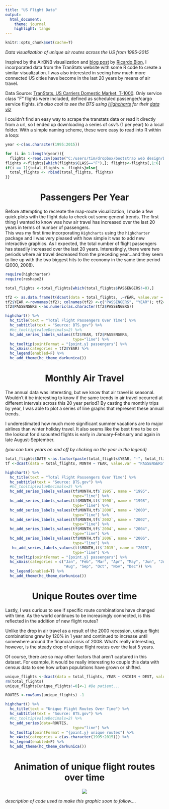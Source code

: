---
title: "US Flight Data"
output: 
  html_document: 
    theme: journal
    highlight: tango
---
```{r setup, include=F}
knitr::opts_chunk$set(cache=T)
```
_Data visualization of unique air routes across the US from 1995-2015_

Inspired by the AirBNB visualization and [blog post](https://medium.com/airbnb-engineering/using-r-packages-and-education-to-scale-data-science-at-airbnb-906faa58e12d#.czt4te24n) by [Ricardo Bion](https://github.com/ricardo-bion/medium_visualization), I incorporated data from the TranStats website with some R code to create a similar visualization. I was also interested in seeing how much more connected US cities have become in the last 20 years by means of air travel. 

Data Source: [TranStats, US Carriers Domestic Market, T-1000](http://www.transtats.bts.gov/Tables.asp?DB_ID=110&DB_Name=Air%20Carrier%20Statistics%20%28Form%2041%20Traffic%29-%20%20U.S.%20Carriers&DB_Short_Name=Air%20Carriers). Only service class "F" flights were included, defined as scheduled passenger/cargo service flights.
_It's also cool to see the BTS using [Highcharts](http://www.highcharts.com/) for their [data viz](http://transtats.bts.gov/)_  

  
  I couldn't find an easy way to scrape the transtats data or read it directly from a url, so I ended up downloading a series of csv's (1 per year) to a local folder. With a simple naming scheme, these were easy to read into R within a loop:

```{r, warning=F, message=F, echo=T}
year <-c(as.character(1995:2015))

for (i in 1:length(year)){
  flights <-read.csv(paste("C:/users/tim/dropbox/bootstrap web design/Data Playground/Datasets/T1000 - Flights/4520972_T_T100D_MARKET_US_CARRIER_ONLY_",year[i], ".csv", sep=""),as.is=T)
flights <-flights[which(flights$CLASS=="F"),]; flights<-flights[,1:6]
if(i == 1){total_flights <- flights}else{
  total_flights <- rbind(total_flights, flights)
}}
```

<center><h1> Passengers Per Year </h1></center>
Before attempting to recreate the map-route visualization, I made a few quick plots with the flight data to check out some general trends. The first thing I wanted to know was how air travel has increased over the last 20 years in terms of number of passengers.  
This was my first time incorporating `Highcharts` using the `highcharter` package and I was very pleased with how simple it was to add new interactive graphics. As I expected, the total number of flight passengers has steadily increased over the last 20 years. Interestingly, there were two periods where air travel decreased from the preceding year...and they seem to line up with the two biggest hits to the economy in the same time period (2000, 2008).  
  


```{r, warning=F, message=F, echo=T}
require(highcharter)
require(reshape2)

total_flights <-total_flights[which(total_flights$PASSENGERS!=0),]

tf2 <- as.data.frame(t(dcast(data = total_flights, .~YEAR, value.var = "PASSENGERS", fun.aggregate = sum)))
tf2$YEAR <-rownames(tf2); colnames(tf2) <-c("PASSENGERS", "YEAR"); tf2<-tf2[-1,]; rownames(tf2)<-NULL
tf2$PASSENGERS <-as.numeric(as.character(tf2$PASSENGERS))

highchart() %>%
  hc_title(text = "Total Flight Passengers Over Time") %>%
  hc_subtitle(text = "Source: BTS.gov") %>%
  #hc_tooltip(valueDecimals=2) %>%
  hc_add_series_labels_values(tf2$YEAR, tf2$PASSENGERS, 
                              type="line") %>%
  hc_tooltip(pointFormat = "{point.y} passengers") %>%
  hc_xAxis(categories = tf2$YEAR) %>%
  hc_legend(enabled=F) %>%
  hc_add_theme(hc_theme_darkunica())

```

<center><h1> Monthly Air Travel </h1></center>

The annual data was interesting, but we know that air travel is seasonal. Wouldn't it be interesting to know if the same trends in air travel occurred at different intervals across this 20 year period? By casting the monthly trips by year, I was able to plot a series of line graphs that 
represent these annual trends.  

I underestimated how much more significant summer vacations are to major airlines than winter holiday travel. It also seems like the best time to be on the lookout for discounted flights is early in January-February and again in late August-September.  
  
*(you can turn years on and off by clicking on the year in the legend)*
```{r, warning=F, message=F, echo=T}
total_flights$DATE <-as.factor(paste(total_flights$YEAR, "-", total_flights$MONTH, "-1",  sep=""))
tf <-dcast(data = total_flights, MONTH ~ YEAR, value.var = "PASSENGERS", fun.aggregate = sum)

highchart() %>%
  hc_title(text = "Total Flight Passengers Over Time") %>%
  hc_subtitle(text = "Source: BTS.gov") %>%
  #hc_tooltip(valueDecimals=2) %>%
  hc_add_series_labels_values(tf$MONTH,tf$`1995`, name = "1995",
                              type="line") %>%
  hc_add_series_labels_values(tf$MONTH,tf$`1998`, name = "1998",
                              type="line") %>%
  hc_add_series_labels_values(tf$MONTH,tf$`2000`, name = "2000",
                              type="line") %>%
  hc_add_series_labels_values(tf$MONTH,tf$`2002`, name = "2002",
                              type="line") %>%
  hc_add_series_labels_values(tf$MONTH,tf$`2004`, name = "2004",
                              type="line") %>%
  hc_add_series_labels_values(tf$MONTH,tf$`2006`, name = "2006",
                              type="line") %>%
   hc_add_series_labels_values(tf$MONTH,tf$`2015`, name = "2015",
                              type="line") %>%
  hc_tooltip(pointFormat = "{point.y} passengers") %>%
  hc_xAxis(categories = c("Jan", "Feb", "Mar", "Apr", "May", "Jun", "Jul", 
                          "Aug", "Sep", "Oct", "Nov", "Dec")) %>%
  hc_legend(enabled=T) %>%
  hc_add_theme(hc_theme_darkunica())

```

<center><h1> Unique Routes over time</h1></center>

Lastly, I was curious to see if specific route combinations have changed with time. As the world continues to be increasingly connected, is this reflected in the addition of new flight routes? 

Unlike the drop in air travel as a result of the 2000 recession, unique flight combinations grew by 120% in 1 year and continued to increase until somewhere around the financial crisis of 2008. What's really interesting, however, is the steady drop of unique flight routes over the last 5 years.  

Of course, there are so may other factors that aren't captured in this dataset. For example, it would be really interesting to couple this data with census data to see how urban populations have grown or shifted.   


```{r, warning=F, message=F, echo=T, cache.vars=F}
unique_flights <-dcast(data = total_flights, YEAR ~ ORIGIN + DEST, value.var = "PASSENGERS", fun.aggregate = sum)
rm(total_flights)
unique_flights[unique_flights!=0]<-1 #Be patient...

ROUTES <-rowSums(unique_flights) -1

highchart() %>%
  hc_title(text = "Unique Flight Routes Over Time") %>%
  hc_subtitle(text = "Source: BTS.gov") %>%
  #hc_tooltip(valueDecimals=2) %>%
  hc_add_series(data=ROUTES, 
                              type="line") %>%
  hc_tooltip(pointFormat = "{point.y} unique routes") %>%
  hc_xAxis(categories = c(as.character(1995:2015))) %>%
  hc_legend(enabled=F) %>%
  hc_add_theme(hc_theme_darkunica())

```


<center><h1> Animation of unique flight routes over time </h1></center>
<center>![](https://raw.githubusercontent.com/timabram/USflights/gh-pages/Flight_animation.gif)  </center>  
*description of code used to make this graphic soon to follow....*
